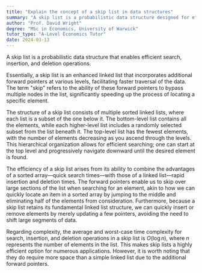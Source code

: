 ```yaml
---
title: "Explain the concept of a skip list in data structures"
summary: "A skip list is a probabilistic data structure designed for efficient search, insertion, and removal operations, enhancing performance compared to traditional data structures like linked lists."
author: "Prof. David Wright"
degree: "MSc in Economics, University of Warwick"
tutor_type: "A-Level Economics Tutor"
date: 2024-03-13
---
```


A skip list is a probabilistic data structure that enables efficient search, insertion, and deletion operations.

Essentially, a skip list is an enhanced linked list that incorporates additional forward pointers at various levels, facilitating faster traversal of the data. The term "skip" refers to the ability of these forward pointers to bypass multiple nodes in the list, significantly speeding up the process of locating a specific element.

The structure of a skip list consists of multiple sorted linked lists, where each list is a subset of the one below it. The bottom-level list contains all the elements, while each higher-level list includes a randomly selected subset from the list beneath it. The top-level list has the fewest elements, with the number of elements decreasing as you ascend through the levels. This hierarchical organization allows for efficient searching; one can start at the top level and progressively navigate downward until the desired element is found.

The efficiency of a skip list arises from its ability to combine the advantages of a sorted array—quick search times—with those of a linked list—rapid insertion and deletion times. The forward pointers enable us to skip over large sections of the list when searching for an element, akin to how we can quickly locate an item in a sorted array by jumping to the middle and eliminating half of the elements from consideration. Furthermore, because a skip list retains its fundamental linked list structure, we can quickly insert or remove elements by merely updating a few pointers, avoiding the need to shift large segments of data.

Regarding complexity, the average and worst-case time complexity for search, insertion, and deletion operations in a skip list is $O(\log n)$, where $n$ represents the number of elements in the list. This makes skip lists a highly efficient option for numerous applications. However, it is worth noting that they do require more space than a simple linked list due to the additional forward pointers.
    